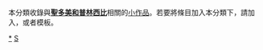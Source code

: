 {{hiddencat}}
{{WPSS-cat}}
本分類收錄與'''[[聖多美和普林西比|聖多美和普林西比]]'''相關的[[Wikipedia:小作品|小作品]]。若要將條目加入本分類下，請加入'''{{tl|SaoTomePrincipe-stub}}'''，或者'''{{tl|聖多美和普林西比小作品}}'''模板。

[[Category:圣多美和普林西比|*]]
[[Category:非洲小作品|S]]